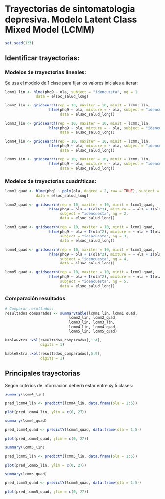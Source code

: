 # Trayectorias de sintomatologia depresiva. Modelo Latent Class Mixed Model (LCMM)

```r
set.seed(123)

```

## Identificar trayectorias:

### Modelos de trayectorias lineales: {-}

Se usa el modelo de 1 clase para fijar los valores iniciales a iterar:

```r
lcmm1_lin <- hlme(phq9 ~ ola, subject = "idencuesta", ng = 1, 
              data = elsoc_salud_long)

lcmm2_lin <- gridsearch(rep = 10, maxiter = 10, minit = lcmm1_lin, 
                    hlme(phq9 ~ ola, mixture = ~ ola, subject = "idencuesta", ng = 2, 
                         data = elsoc_salud_long))

lcmm3_lin <- gridsearch(rep = 10, maxiter = 10, minit = lcmm1_lin, 
                    hlme(phq9 ~ ola, mixture = ~ ola, subject = "idencuesta", ng = 3, 
                         data = elsoc_salud_long))

lcmm4_lin <- gridsearch(rep = 10, maxiter = 10, minit = lcmm1_lin, 
                    hlme(phq9 ~ ola, mixture = ~ ola, subject = "idencuesta", ng = 4, 
                         data = elsoc_salud_long))

lcmm5_lin <- gridsearch(rep = 10, maxiter = 10, minit = lcmm1_lin, 
                    hlme(phq9 ~ ola, mixture = ~ ola, subject = "idencuesta", ng = 5, 
                         data = elsoc_salud_long))
```

### Modelos de trayectorias cuadráticas: {-}

```r

lcmm1_quad <- hlme(phq9 ~ poly(ola, degree = 2, raw = TRUE), subject = "idencuesta", ng = 1, 
              data = elsoc_salud_long)

lcmm2_quad <- gridsearch(rep = 10, maxiter = 10, minit = lcmm1_quad, 
                    hlme(phq9 ~ ola + I(ola^2), mixture = ~ ola + I(ola^2),
                         subject = "idencuesta", ng = 2, 
                         data = elsoc_salud_long))

lcmm3_quad <- gridsearch(rep = 10, maxiter = 10, minit = lcmm1_quad, 
                    hlme(phq9 ~ ola + I(ola^2), mixture = ~ ola + I(ola^2),
                         subject = "idencuesta", ng = 3, 
                         data = elsoc_salud_long))

lcmm4_quad <- gridsearch(rep = 10, maxiter = 10, minit = lcmm1_quad, 
                    hlme(phq9 ~ ola + I(ola^2), mixture = ~ ola + I(ola^2),
                         subject = "idencuesta", ng = 4, 
                         data = elsoc_salud_long))

lcmm5_quad <- gridsearch(rep = 10, maxiter = 10, minit = lcmm1_quad, 
                    hlme(phq9 ~ ola + I(ola^2), mixture = ~ ola + I(ola^2),
                         subject = "idencuesta", ng = 5, 
                         data = elsoc_salud_long))

```

### Comparación resultados {-}

```r
# Comparar resultados:
resultados_comparados <- summarytable(lcmm1_lin, lcmm1_quad, 
                             lcmm2_lin, lcmm2_quad, 
                             lcmm3_lin, lcmm3_lin,
                             lcmm4_lin, lcmm4_quad, 
                             lcmm5_lin, lcmm5_quad)
```


```r
kableExtra::kbl(resultados_comparados[,1:4],
                digits = 1)

kableExtra::kbl(resultados_comparados[,5:9],
                digits = 1)

```

## Principales trayectorias

Según criterios de información debería estar entre 4y 5 clases:


```r
summary(lcmm4_lin)

pred_lcmm4_lin <- predictY(lcmm4_lin, data.frame(ola = 1:5))

plot(pred_lcmm4_lin, ylim = c(0, 27))

```


```r
summary(lcmm4_quad)

pred_lcmm4_quad <- predictY(lcmm4_quad, data.frame(ola = 1:5))

plot(pred_lcmm4_quad, ylim = c(0, 27))

```


```r
summary(lcmm5_lin)

pred_lcmm5_lin <- predictY(lcmm5_lin, data.frame(ola = 1:5))

plot(pred_lcmm5_lin, ylim = c(0, 27))

```


```r
summary(lcmm5_quad)

pred_lcmm5_quad <- predictY(lcmm5_quad, data.frame(ola = 1:5))

plot(pred_lcmm5_quad, ylim = c(0, 27))

```
